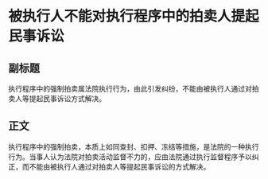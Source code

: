 # 被执行人不能对执行程序中的拍卖人提起民事诉讼
## 副标题
执行程序中的强制拍卖属法院执行行为，由此引发纠纷，不能由被执行人通过对拍卖人等提起民事诉讼方式解决。
## 正文
执行程序中的强制拍卖，本质上如同查封、扣押、冻结等措施，是法院的一种执行行为。当事人认为法院对拍卖活动监督不力的，应由法院通过执行监督程序予以纠正，而不能由被执行人通过对拍卖人等提起民事诉讼的方式解决。